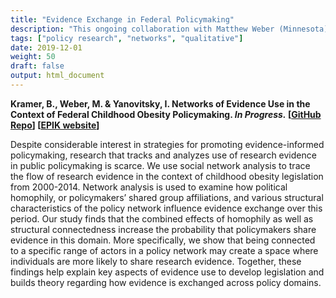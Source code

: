 ```yaml
---
title: "Evidence Exchange in Federal Policymaking"
description: "This ongoing collaboration with Matthew Weber (Minnesota) and Itzhak Yanovitzky (Rutgers) uses discourse analysis and network analysis to follow how policymakers exchange evidence in congressional hearings."
tags: ["policy research", "networks", "qualitative"]
date: 2019-12-01
weight: 50
draft: false
output: html_document
--- 
```


**Kramer, B., Weber, M. & Yanovitsky, I. Networks of Evidence Use in the Context of Federal Childhood Obesity Policymaking. *In Progress.* [[GitHub Repo](https://github.com/brandonleekramer/evidence-use-in-policymaking)] [[EPIK website](https://epik.rutgers.edu/)]**

Despite considerable interest in strategies for promoting evidence-informed policymaking, research that tracks and analyzes use of research evidence in public policymaking is scarce. We use social network analysis to trace the flow of research evidence in the context of childhood obesity legislation from 2000-2014. Network analysis is used to examine how political homophily, or policymakers’ shared group affiliations, and various structural characteristics of the policy network influence evidence exchange over this period. Our study finds that the combined effects of homophily as well as structural connectedness increase the probability that policymakers share evidence in this domain. More specifically, we show that being connected to a specific range of actors in a policy network may create a space where individuals are more likely to share research evidence. Together, these findings help explain key aspects of evidence use to develop legislation and builds theory regarding how evidence is exchanged across policy domains. 
